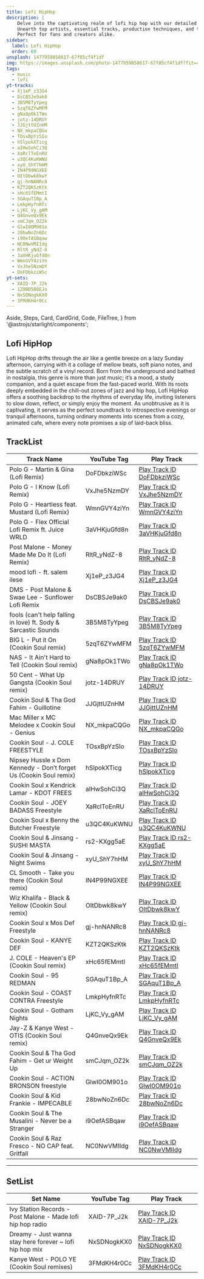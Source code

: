 ```yaml
---
title: Lofi HipHop
description: |
    Delve into the captivating realm of lofi hip hop with our detailed guide.
    Unearth top artists, essential tracks, production techniques, and the intriguing history behind the genre's mellow beats.
    Perfect for fans and creators alike.
sidebar:
  label: Lofi HipHop
  order: 69
unsplash: 1477959858617-67f85cf4f1df
img: https://images.unsplash.com/photo-1477959858617-67f85cf4f1df?fit=crop&w=1400&h=700&q=75
tags:
  - music
  - lofi
yt-tracks:
  - Xj1eP_z3JG4
  - DsCBSJe9ak0
  - 3B5M8TyYpeg
  - 5zqT6ZYwMFM
  - gNa8pOk1TWo
  - jotz-14DRUY
  - JJGjttUZnHM
  - NX_mkpaCQGo
  - TOsxBpYzSIo
  - hSlpokXTicg
  - aIHwSohCi3Q
  - XaRclToEnRU
  - u3QC4KuKWNU
  - xyU_ShY7hHM
  - IN4P99NGXEE
  - OItDbwk8kwY
  - gj-hnNANRc8
  - KZT2QKSzKtk
  - xHc65fEMmtI
  - SGAquT1Bp_A
  - LmkpHyfnRTc
  - LjKC_Vy_gAM
  - Q4GnveQx9Ek
  - smCJqm_OZ2k
  - GlwI0OM901o
  - 28bwNoZn6Dc
  - i9OefASBqaw
  - NC0NwVMIIdg
  - RltR_yNdZ-8
  - 3aVHKjuGfd8n
  - WmnGVY4ziYn
  - VxJhe5NzmDY
  - DoFDbkziWSc
yt-sets:
  - XAID-7P_J2k
  - 1Z9BD5B0EJo
  - NxSDNogkKX0
  - 3FMdKH4r0Cc
---
```


  Aside,
  Steps,
  Card,
  CardGrid,
  Code,
  FileTree,
} from '@astrojs/starlight/components';


## Lofi HipHop

Lofi HipHop drifts through the air like a gentle breeze on a lazy Sunday afternoon, carrying with it a collage of mellow beats, soft piano notes, and the subtle scratch of a vinyl record.
Born from the underground and bathed in nostalgia, this genre is more than just music; it’s a mood, a study companion, and a quiet escape from the fast-paced world.
With its roots deeply embedded in the chill-out zones of jazz and hip hop, Lofi HipHop offers a soothing backdrop to the rhythms of everyday life, inviting listeners to slow down, reflect, or simply enjoy the moment.
As unobtrusive as it is captivating, it serves as the perfect soundtrack to introspective evenings or tranquil afternoons, turning ordinary moments into scenes from a cozy, animated cafe, where every note promises a sip of laid-back bliss.

<Adsense />

## TrackList

| Track Name                                                        | YouTube Tag | Play Track                                                          |
| ----------------------------------------------------------------- | ----------- | ------------------------------------------------------------------- |
| Polo G - Martin & Gina (Lofi Remix) | DoFDbkziWSc | [Play Track ID DoFDbkziWSc](https://kbve.com/music/?yt=DoFDbkziWSc) |
| Polo G - I Know (Lofi Remix) | VxJhe5NzmDY | [Play Track ID VxJhe5NzmDY](https://kbve.com/music/?yt=VxJhe5NzmDY) |
| Polo G - Heartless feat. Mustard (Lofi Remix) | WmnGVY4ziYn | [Play Track ID WmnGVY4ziYn](https://kbve.com/music/?yt=WmnGVY4ziYn) |
| Polo G - Flex Official Lofi Remix ft. Juice WRLD | 3aVHKjuGfd8n | [Play Track ID 3aVHKjuGfd8n](https://kbve.com/music/?yt=3aVHKjuGfd8n) |
| Post Malone - Money Made Me Do It (Lofi Remix) | RltR_yNdZ-8 | [Play Track ID RltR_yNdZ-8](https://kbve.com/music/?yt=RltR_yNdZ-8) |
| mood lofi - ft. salem ilese                                       | Xj1eP_z3JG4 | [Play Track ID Xj1eP_z3JG4](https://kbve.com/music/?yt=Xj1eP_z3JG4) |
| DMS - Post Malone & Swae Lee - Sunflower Lofi Remix               | DsCBSJe9ak0 | [Play Track ID DsCBSJe9ak0](https://kbve.com/music/?yt=DsCBSJe9ak0) |
| fools (can't help falling in love) ft. Sody & Sarcastic Sounds    | 3B5M8TyYpeg | [Play Track ID 3B5M8TyYpeg](https://kbve.com/music/?yt=3B5M8TyYpeg) |
| BIG L - Put it On (Cookin Soul remix)                             | 5zqT6ZYwMFM | [Play Track ID 5zqT6ZYwMFM](https://kbve.com/music/?yt=5zqT6ZYwMFM) |
| NAS - It Ain't Hard to Tell (Cookin Soul remix)                   | gNa8pOk1TWo | [Play Track ID gNa8pOk1TWo](https://kbve.com/music/?yt=gNa8pOk1TWo) |
| 50 Cent - What Up Gangsta (Cookin Soul remix)                     | jotz-14DRUY | [Play Track ID jotz-14DRUY](https://kbve.com/music/?yt=jotz-14DRUY) |
| Cookin Soul & Tha God Fahim - Guillotine                          | JJGjttUZnHM | [Play Track ID JJGjttUZnHM](https://kbve.com/music/?yt=JJGjttUZnHM) |
| Mac Miller x MC Melodee x Cookin Soul - Genius                    | NX_mkpaCQGo | [Play Track ID NX_mkpaCQGo](https://kbve.com/music/?yt=NX_mkpaCQGo) |
| Cookin Soul - J. COLE FREESTYLE                                   | TOsxBpYzSIo | [Play Track ID TOsxBpYzSIo](https://kbve.com/music/?yt=TOsxBpYzSIo) |
| Nipsey Hussle x Dom Kennedy - Don’t forget Us (Cookin Soul remix) | hSlpokXTicg | [Play Track ID hSlpokXTicg](https://kbve.com/music/?yt=hSlpokXTicg) |
| Cookin Soul x Kendrick Lamar - KDOT FREES                         | aIHwSohCi3Q | [Play Track ID aIHwSohCi3Q](https://kbve.com/music/?yt=aIHwSohCi3Q) |
| Cookin Soul - JOEY BADASS Freestyle                               | XaRclToEnRU | [Play Track ID XaRclToEnRU](https://kbve.com/music/?yt=XaRclToEnRU) |
| Cookin Soul x Benny the Butcher Freestyle                         | u3QC4KuKWNU | [Play Track ID u3QC4KuKWNU](https://kbve.com/music/?yt=u3QC4KuKWNU) |
| Cookin Soul & Jinsang - SUSHI MASTA                               | rs2-KXgg5aE | [Play Track ID rs2-KXgg5aE](https://kbve.com/music/?yt=rs2-KXgg5aE) |
| Cookin Soul & Jinsang - Night Swims                               | xyU_ShY7hHM | [Play Track ID xyU_ShY7hHM](https://kbve.com/music/?yt=xyU_ShY7hHM) |
| CL Smooth - Take you there (Cookin Soul remix)                    | IN4P99NGXEE | [Play Track ID IN4P99NGXEE](https://kbve.com/music/?yt=IN4P99NGXEE) |
| Wiz Khalifa - Black & Yellow (Cookin Soul remix)                  | OItDbwk8kwY | [Play Track ID OItDbwk8kwY](https://kbve.com/music/?yt=OItDbwk8kwY) |
| Cookin Soul x Mos Def Freestyle                                   | gj-hnNANRc8 | [Play Track ID gj-hnNANRc8](https://kbve.com/music/?yt=gj-hnNANRc8) |
| Cookin Soul - KANYE DEF                                           | KZT2QKSzKtk | [Play Track ID KZT2QKSzKtk](https://kbve.com/music/?yt=KZT2QKSzKtk) |
| J. COLE - Heaven's EP (Cookin Soul remix)                         | xHc65fEMmtI | [Play Track ID xHc65fEMmtI](https://kbve.com/music/?yt=xHc65fEMmtI) |
| Cookin Soul - 95 REDMAN                                           | SGAquT1Bp_A | [Play Track ID SGAquT1Bp_A](https://kbve.com/music/?yt=SGAquT1Bp_A) |
| Cookin Soul - COAST CONTRA Freestyle                              | LmkpHyfnRTc | [Play Track ID LmkpHyfnRTc](https://kbve.com/music/?yt=LmkpHyfnRTc) |
| Cookin Soul - Gotham Nights                                       | LjKC_Vy_gAM | [Play Track ID LjKC_Vy_gAM](https://kbve.com/music/?yt=LjKC_Vy_gAM) |
| Jay-Z & Kanye West - OTIS (Cookin Soul remix)                     | Q4GnveQx9Ek | [Play Track ID Q4GnveQx9Ek](https://kbve.com/music/?yt=Q4GnveQx9Ek) |
| Cookin Soul & Tha God Fahim - Get ur Weight Up                    | smCJqm_OZ2k | [Play Track ID smCJqm_OZ2k](https://kbve.com/music/?yt=smCJqm_OZ2k) |
| Cookin Soul - ACTION BRONSON freestyle                            | GlwI0OM901o | [Play Track ID GlwI0OM901o](https://kbve.com/music/?yt=GlwI0OM901o) |
| Cookin Soul & Kid Frankie - IMPECABLE                             | 28bwNoZn6Dc | [Play Track ID 28bwNoZn6Dc](https://kbve.com/music/?yt=28bwNoZn6Dc) |
| Cookin Soul & The Musalini - Never be a Stranger                  | i9OefASBqaw | [Play Track ID i9OefASBqaw](https://kbve.com/music/?yt=i9OefASBqaw) |
| Cookin Soul & Raz Fresco - NO CAP feat. Gritfall                  | NC0NwVMIIdg | [Play Track ID NC0NwVMIIdg](https://kbve.com/music/?yt=NC0NwVMIIdg) |

---

## SetList

| Set Name                                                    | YouTube Tag | Play Track                                                          |
| ----------------------------------------------------------- | ----------- | ------------------------------------------------------------------- |
| Ivy Station Records - Post Malone - Made lofi hip hop radio | XAID-7P_J2k | [Play Track ID XAID-7P_J2k](https://kbve.com/music/?yt=XAID-7P_J2k) |
| Dreamy - Just wanna stay here forever ~ lofi hip hop mix    | NxSDNogkKX0 | [Play Track ID NxSDNogkKX0](https://kbve.com/music/?yt=NxSDNogkKX0) |
| Kanye West - POLO YE (Cookin Soul remixes)                  | 3FMdKH4r0Cc | [Play Track ID 3FMdKH4r0Cc](https://kbve.com/music/?yt=3FMdKH4r0Cc) |


<Adsense />

<Giscus />
